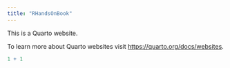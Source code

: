 ```yaml
---
title: "RHandsOnBook"
---
```


This is a Quarto website.

To learn more about Quarto websites visit <https://quarto.org/docs/websites>.

```r
1 + 1
```
